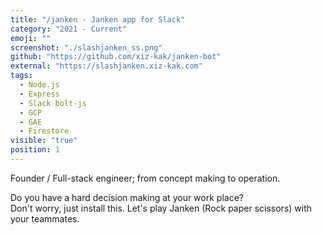 ```yaml
---
title: "/janken - Janken app for Slack"
category: "2021 - Current"
emoji: ""
screenshot: "./slashjanken_ss.png"
github: "https://github.com/xiz-kak/janken-bot"
external: "https://slashjanken.xiz-kak.com"
tags:
  - Node.js
  - Express
  - Slack bolt-js
  - GCP
  - GAE
  - Firestore
visible: "true"
position: 1
---
```


Founder / Full-stack engineer; from concept making to operation.

Do you have a hard decision making at your work place?  
Don't worry, just install this. Let's play Janken (Rock paper scissors) with your teammates.
